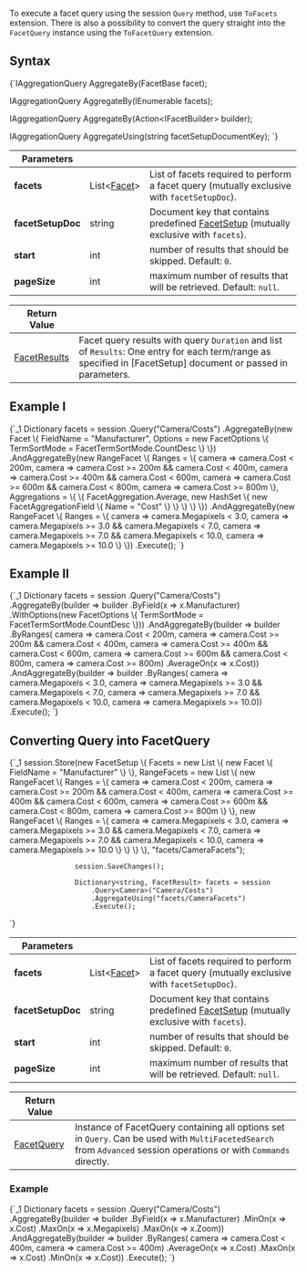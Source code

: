 
To execute a facet query using the session `Query` method, use `ToFacets` extension. There is also a possibility to convert the query straight into the `FacetQuery` instance using the `ToFacetQuery` extension.

## Syntax

<TabItem value="facet_1" label="facet_1">
<CodeBlock language="csharp">
{`IAggregationQuery<T> AggregateBy<T>(FacetBase facet);

IAggregationQuery<T> AggregateBy<T>(IEnumerable<FacetBase> facets);

IAggregationQuery<T> AggregateBy<T>(Action<IFacetBuilder<T>> builder);

IAggregationQuery<T> AggregateUsing<T>(string facetSetupDocumentKey);
`}
</CodeBlock>
</TabItem>

| Parameters | | |
| ------------- | ------------- | ----- |
| **facets** | List&lt;[Facet](../../../glossary/facet.mdx)&gt; | List of facets required to perform a facet query (mutually exclusive with `facetSetupDoc`). |
| **facetSetupDoc** | string | Document key that contains predefined [FacetSetup](../../../glossary/facet-setup.mdx) (mutually exclusive with `facets`). |
| **start** | int | number of results that should be skipped. Default: `0`. |
| **pageSize** | int | maximum number of results that will be retrieved. Default: `null`. | 

| Return Value | |
| ------------- | ----- |
| [FacetResults](../../../glossary/facet-results.mdx) | Facet query results with query `Duration` and list of `Results`: One entry for each term/range as specified in [FacetSetup] document or passed in parameters. |

## Example I

<TabItem value="facet_2" label="facet_2">
<CodeBlock language="csharp">
{`_1
                    Dictionary<string, FacetResult> facets = session
                        .Query<Camera>("Camera/Costs")
                        .AggregateBy(new Facet
                        \{
                            FieldName = "Manufacturer",
                            Options = new FacetOptions
                            \{
                                TermSortMode = FacetTermSortMode.CountDesc
                            \}
                        \})
                        .AndAggregateBy(new RangeFacet<Camera>
                        \{
                            Ranges =
                            \{
                                camera => camera.Cost < 200m,
                                camera => camera.Cost >= 200m && camera.Cost < 400m,
                                camera => camera.Cost >= 400m && camera.Cost < 600m,
                                camera => camera.Cost >= 600m && camera.Cost < 800m,
                                camera => camera.Cost >= 800m
                            \},
                            Aggregations =
                            \{
                                \{
                                    FacetAggregation.Average,
                                    new HashSet<FacetAggregationField> \{ new FacetAggregationField \{ Name = "Cost" \} \}
                                \}
                            \}
                        \})
                        .AndAggregateBy(new RangeFacet<Camera>
                        \{
                            Ranges =
                            \{
                                camera => camera.Megapixels < 3.0,
                                camera => camera.Megapixels >= 3.0 && camera.Megapixels < 7.0,
                                camera => camera.Megapixels >= 7.0 && camera.Megapixels < 10.0,
                                camera => camera.Megapixels >= 10.0
                            \}
                        \})
                        .Execute();
`}
</CodeBlock>
</TabItem>

## Example II

<TabItem value="facet_3" label="facet_3">
<CodeBlock language="csharp">
{`_1
                    Dictionary<string, FacetResult> facets = session
                        .Query<Camera>("Camera/Costs")
                        .AggregateBy(builder => builder
                            .ByField(x => x.Manufacturer)
                            .WithOptions(new FacetOptions
                            \{
                                TermSortMode = FacetTermSortMode.CountDesc
                            \}))
                        .AndAggregateBy(builder => builder
                            .ByRanges(
                                camera => camera.Cost < 200m,
                                camera => camera.Cost >= 200m && camera.Cost < 400m,
                                camera => camera.Cost >= 400m && camera.Cost < 600m,
                                camera => camera.Cost >= 600m && camera.Cost < 800m,
                                camera => camera.Cost >= 800m)
                            .AverageOn(x => x.Cost))
                        .AndAggregateBy(builder => builder
                            .ByRanges(
                                camera => camera.Megapixels < 3.0,
                                camera => camera.Megapixels >= 3.0 && camera.Megapixels < 7.0,
                                camera => camera.Megapixels >= 7.0 && camera.Megapixels < 10.0,
                                camera => camera.Megapixels >= 10.0))
                        .Execute();
`}
</CodeBlock>
</TabItem>

## Converting Query into FacetQuery

<TabItem value="facet_4" label="facet_4">
<CodeBlock language="csharp">
{`_1
                    session.Store(new FacetSetup
                    \{
                        Facets = new List<Facet>
                            \{
                                new Facet
                                \{
                                    FieldName = "Manufacturer"
                                \}
                            \},
                        RangeFacets = new List<RangeFacet>
                            \{
                                new RangeFacet<Camera>
                                \{
                                    Ranges =
                                    \{
                                        camera => camera.Cost < 200m,
                                        camera => camera.Cost >= 200m && camera.Cost < 400m,
                                        camera => camera.Cost >= 400m && camera.Cost < 600m,
                                        camera => camera.Cost >= 600m && camera.Cost < 800m,
                                        camera => camera.Cost >= 800m
                                    \}
                                \},
                                new RangeFacet<Camera>
                                \{
                                    Ranges =
                                    \{
                                        camera => camera.Megapixels < 3.0,
                                        camera => camera.Megapixels >= 3.0 && camera.Megapixels < 7.0,
                                        camera => camera.Megapixels >= 7.0 && camera.Megapixels < 10.0,
                                        camera => camera.Megapixels >= 10.0
                                    \}
                                \}
                            \}
                    \}, "facets/CameraFacets");

                    session.SaveChanges();

                    Dictionary<string, FacetResult> facets = session
                        .Query<Camera>("Camera/Costs")
                        .AggregateUsing("facets/CameraFacets")
                        .Execute();
`}
</CodeBlock>
</TabItem>

| Parameters | | |
| ------------- | ------------- | ----- |
| **facets** | List&lt;[Facet](../../../glossary/facet.mdx)&gt; | List of facets required to perform a facet query (mutually exclusive with `facetSetupDoc`). |
| **facetSetupDoc** | string | Document key that contains predefined [FacetSetup](../../../glossary/facet-setup.mdx) (mutually exclusive with `facets`). |
| **start** | int | number of results that should be skipped. Default: `0`. |
| **pageSize** | int | maximum number of results that will be retrieved. Default: `null`. | 

| Return Value | |
| ------------- | ----- |
| [FacetQuery](../../../glossary/facet-query.mdx) | Instance of FacetQuery containing all options set in `Query`. Can be used with `MultiFacetedSearch` from `Advanced` session operations or with `Commands` directly. |

### Example

<TabItem value="facet_5" label="facet_5">
<CodeBlock language="csharp">
{`_1
                    Dictionary<string, FacetResult> facets = session
                        .Query<Camera>("Camera/Costs")
                        .AggregateBy(builder => builder
                            .ByField(x => x.Manufacturer)
                            .MinOn(x => x.Cost)
                            .MaxOn(x => x.Megapixels)
                            .MaxOn(x => x.Zoom))
                        .AndAggregateBy(builder => builder
                            .ByRanges(
                                camera => camera.Cost < 400m,
                                camera => camera.Cost >= 400m)
                            .AverageOn(x => x.Cost)
                            .MaxOn(x => x.Cost)
                            .MinOn(x => x.Cost))
                        .Execute();
`}
</CodeBlock>
</TabItem>


